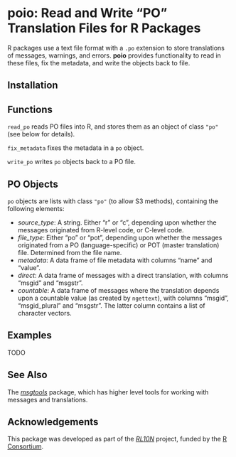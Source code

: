# **poio**: Read and Write "PO" Translation Files for R Packages

R packages use a text file format with a `.po` extension to store translations of messages, warnings, and errors.  **poio** provides functionality to read in these files, fix the metadata, and write the objects back to file.

## Installation


## Functions

`read_po` reads PO files into R, and stores them as an object of class `"po"` (see below for details).

`fix_metadata` fixes the metadata in a `po` object.

`write_po` writes `po` objects back to a PO file.

## PO Objects

`po` objects are lists with class `"po"` (to allow S3 methods), containing the following elements:

- *source_type*: A string.  Either "r" or "c", depending upon whether the messages originated from R-level code, or C-level code.
- *file_type*: Either "po" or "pot", depending upon whether the messages originated from a PO (language-specific) or POT (master translation) file. Determined from the file name.
- *metadata*: A data frame of file metadata with columns "name" and "value".
- *direct*: A data frame of messages with a direct translation, with columns "msgid" and "msgstr".
- *countable*: A data frame of messages where the translation depends upon a countable value (as created by `ngettext`), with columns "msgid", "msgid_plural" and "msgstr".  The latter column contains a list of character vectors.

## Examples

TODO

## See Also

The [*msgtools*](http://github.com/RL10N/msgtools) package, which has higher level tools for working with messages and translations.

## Acknowledgements

This package was developed as part of the [*RL10N*](https://rl10n.github.io) project, funded by the [R Consortium](https://www.r-consortium.org/).

